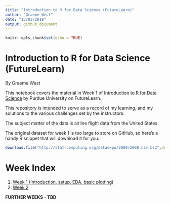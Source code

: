 ```yaml
---
title: "Introduction to R for Data Science (FutureLearn)"
author: "Graeme West"
date: "13/03/2019"
output: github_document
---
```


```r
knitr::opts_chunk$set(echo = TRUE)
```

# Introduction to R for Data Science (FutureLearn)

By Graeme West

This notebook covers the material in Week 1 of [Introduction to R for Data Science](https://www.futurelearn.com/courses/data-science/5) by Purdue University on FutureLearn.

This repository is intended to serve as a record of my learning, and my solutions to the various challenges set by the instructors.

The subject matter of the data is airline flight data from the United States.

The original dataset for week 1 is too large to store on GitHub, so here's a handy R snippet that will download it for you:
```r
download.file("http://stat-computing.org/dataexpo/2009/2008.csv.bz2",destfile="datasets/2008.csv.bz2",method="libcurl")
```


# Week Index

1. [Week 1 (Introduction, setup, EDA, basic plotting)](Intro_to_R_Week_1.md)
2. [Week 2 ](Intro_to_R_Week_2.md)

**FURTHER WEEKS - TBD**